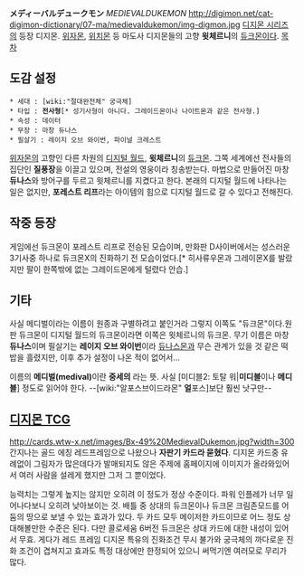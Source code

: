 '''メディーバルデュークモン''' ''MEDIEVALDUKEMON''
http://digimon.net/cat-digimon-dictionary/07-ma/medievaldukemon/img-digmon.jpg
[[디지몬 시리즈]]의 등장 디지몬. [[위자몬]], [[위치몬]] 등 마도사 디지몬들의 고향 '''윗체르니'''의 [[듀크몬]]이다.
[[목차]]
== 도감 설정 ==
 * 세대 : [wiki:"절대완전체" 궁극체]
 * 타입 : '''전사형'''[* 성기사형이 아니다. 그레이드몬이나 나이트몬과 같은 전사형.]
 * 속성 : 데이터
 * 무장 : 마창 듀나스
 * 필살기 : 레이지 오브 와이번, 파이널 크레스트

[[위자몬]]의 고향인 다른 차원의 [[디지털 월드]], '''윗체르니'''의 [[듀크몬]]. 그쪽 세계에선 전사들의 집단인 '''질풍장'''을 이끌고 있으며, 전설의 영웅이라 칭송받는다. 마법으로 만들어진 마창 '''듀나스'''와 방어구를 두르고 윗체르니를 지켰다고 한다. 본래의 디지털 월드에 나타나는 일은 없지만, '''포레스트 리프'''라는 아이템의 힘으로 디지털 월드로 갈 수 있다고 전해진다.


== 작중 등장 ==
게임에선 듀크몬이 포레스트 리프로 전승된 모습이며, 만화판 D사이버에서는 성스러운 3기사중 하나로 듀크몬X의 진화하기 전 모습이었다.[* 히사류우몬과 그레이몬X를 발랐지만 팔이 한쪽밖에 없는 그레이드몬에게 털렸다 안습.] 

== 기타 ==
사실 메디벌이라는 이름이 원종과 구별하려고 붙인거라 그렇지 이쪽도 "듀크몬"이다.원판 듀크몬이 디지털 월드의 듀크몬이라면 이쪽은 윗체르니의 듀크몬.
무기 이름은 마창 '''듀나스'''이며 필살기는 '''레이지 오브 와이번'''이라 [[듀나스몬]]과 무슨 관계가 있을 것 같은 떡밥을 흘렸지만, 이후 추가 설정이 나온 적이 없어서...
 

이름의 '''메디벌(medival)'''이란 '''중세의''' 라는 뜻. 사실 [미디블2: 토탈 워|'''미디블'''이나 '''메디블'''] 정도로 읽어야 한다. --[wiki:"알포스브이드라몬" '''얼'''포스]보단 훨씬 낫구만--

== [[디지몬 TCG]] ==
http://cards.wtw-x.net/images/Bx-49%20MedievalDukemon.jpg?width=300
간지나는 골드 에칭 레드프레임으로 나왔으나 '''자판기 카드라 묻혔다'''. 디지몬 카드중 유례없이 그림자가 많은데다가 발매되지도 않은 주제에 홈페이지에 이미지가 올라와있어서 여러 사람을 설레게 했지만 그저 그 뿐이었다.

능력치는 그렇게 높지는 않지만 오히려 이 정도가 정상 수준이다. 파워 인플레가 너무 일어나다보니 오히려 낮아보이는 것.
배틀 중 상대의 듀크몬이나 듀크몬 크림존모드를 어둠의 땅으로 보낼 수 있는 효과가 있다. 두 카드 모두 메이저한 카드이므로 어느 정도 상대해볼만한 수준은 된다. 다만 콜로세움 6버전 듀크몬은 상대 카드에 대한 내성이 있어서 무효. 게다가 레드 프레임 디지몬 특유의 진화조건 무시 불가와 궁극체의 까다로운 진화 조건이 겹쳐지고 효과도 특정 대상에만 한정되어 있으니 써먹기엔 여러모로 무리가 많다.
